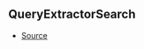## QueryExtractorSearch



- [Source](https://github.com/Androz2091/discord-player/blob/0ea7a3e/packages/discord-player/src/types/types.ts#L401)